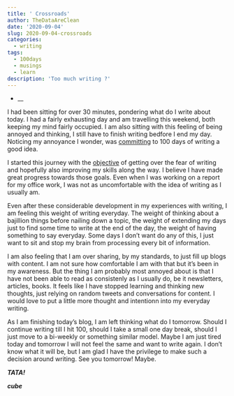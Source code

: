 ```yaml
---
title: ' Crossroads'
author: TheDataAreClean
date: '2020-09-04'
slug: 2020-09-04-crossroads
categories:
  - writing
tags:
  - 100days
  - musings
  - learn
description: 'Too much writing ?'
---
```


* __

I had been sitting for over 30 minutes, pondering what do I write about today. I had a fairly exhausting day and am travelling this weekend, both keeping my mind fairly occupied. I am also sitting with this feeling of being annoyed and thinking, I still have to finish writing bedfore I end my day. Noticing my annoyance I wonder, was [committing](https://thedataareclean.com/blog/2020-08-01-manifesto/){target="_blank"} to 100 days of writing a good idea.

I started this journey with the [objective](https://thedataareclean.com/blog/2020-08-02-the-stress/){target="_blank"} of getting over the fear of writing and hopefully also improving my skills along the way. I believe I have made great progress towards those goals. Even when I was working on a report for my office work, I was not as uncomfortable with the idea of writing as I usually am. 

Even after these considerable development in my experiences with writing, I am feeling this weight of writing everyday. The weight of thinking about a bajillion things before nailing down a topic, the weight of extending my days just to find some time to write at the end of the day, the weight of having something to say everyday. Some days I don't want do any of this, I just want to sit and stop my brain from processing every bit of information. 

I am also feeling that I am over sharing, by my standards, to just fill up blogs with content. I am not sure how comfortable I am with that but it's been in my awareness. But the thing I am probably most annoyed about is that I have not been able to read as consistenly as I usually do, be it newsletters, articles, books. It feels like I have stopped learning and thinking new thoughts, just relying on random tweets and conversations for content. I would love to put a little more thought and intentionn into my everyday writing.

As I am finishing today's blog, I am left thinking what do I tomorrow. Should I continue writing till I hit 100, should I take a small one day break, should I just move to a bi-weekly or something similar model. Maybe I am just tired today and tomorrow I will not feel the same and want to write again. I don't know what it will be, but I am glad I have the privilege to make such a decision around writing. See you tomorrow! Maybe.

**_TATA!_**

**_cube_**
